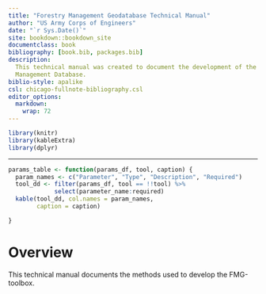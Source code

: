 ```yaml
--- 
title: "Forestry Management Geodatabase Technical Manual"
author: "US Army Corps of Engineers"
date: "`r Sys.Date()`"
site: bookdown::bookdown_site
documentclass: book
bibliography: [book.bib, packages.bib]
description: 
  This technical manual was created to document the development of the Forestry
  Management Database. 
biblio-style: apalike
csl: chicago-fullnote-bibliography.csl
editor_options: 
  markdown: 
    wrap: 72
---
```

```r
library(knitr)
library(kableExtra)
library(dplyr)
```
--- 

```r
params_table <- function(params_df, tool, caption) {
  param_names <- c("Parameter", "Type", "Description", "Required")
  tool_dd <- filter(params_df, tool == !!tool) %>%
             select(parameter_name:required)
  kable(tool_dd, col.names = param_names,
        caption = caption)

}
```


# Overview {-}

This technical manual documents the methods used to develop the FMG-toolbox. 
